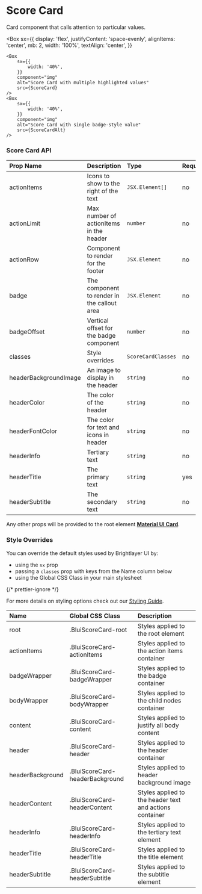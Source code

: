 
# Score Card

Card component that calls attention to particular values.

<Box
    sx={{
        display: 'flex',
        justifyContent: 'space-evenly',
        alignItems: 'center',
        mb: 2,
        width: '100%',
        textAlign: 'center',
    }}
>
    <Box
        sx={{
            width: '40%',
        }}
        component="img"
        alt="Score Card with multiple highlighted values"
        src={ScoreCard}
    />
    <Box
        sx={{
            width: '40%',
        }}
        component="img"
        alt="Score Card with single badge-style value"
        src={ScoreCardAlt}
    />
</Box>

### Score Card API

<Box>

| Prop Name             | Description                                 | Type               | Required | Default                      |
| :-------------------- | :------------------------------------------ | :----------------- | :------- | :--------------------------- |
| actionItems           | Icons to show to the right of the text      | `JSX.Element[]`    | no       |                              |
| actionLimit           | Max number of actionItems in the header     | `number`           | no       | 3                            |
| actionRow             | Component to render for the footer          | `JSX.Element`      | no       |                              |
| badge                 | The component to render in the callout area | `JSX.Element`      | no       |                              |
| badgeOffset           | Vertical offset for the badge component     | `number`           | no       | 0                            |
| classes               | Style overrides                             | `ScoreCardClasses` | no       |                              |
| headerBackgroundImage | An image to display in the header           | `string`           | no       |                              |
| headerColor           | The color of the header                     | `string`           | no       | `theme.palette.primary.main` |
| headerFontColor       | The color for text and icons in header      | `string`           | no       | `white`                      |
| headerInfo            | Tertiary text                               | `string`           | no       |                              |
| headerTitle           | The primary text                            | `string`           | yes      |                              |
| headerSubtitle        | The secondary text                          | `string`           | no       |                              |

</Box>

Any other props will be provided to the root element [**Material UI Card**](https://mui.com/api/card/).

### Style Overrides

You can override the default styles used by Brightlayer UI by:

-   using the `sx` prop
-   passing a `classes` prop with keys from the Name column below
-   using the Global CSS Class in your main stylesheet

{/* prettier-ignore */}
<p>For more details on styling options check out our <a href={`https://github.com/brightlayer-ui/react-component-library/blob/${DOCS_BRANCH}/docs/StyleOverridesGuide.md`}>Styling Guide</a>.</p>

<Box>

| Name             | Global CSS Class                | Description                                             |
| :--------------- | :------------------------------ | :------------------------------------------------------ |
| root             | .BluiScoreCard-root             | Styles applied to the root element                      |
| actionItems      | .BluiScoreCard-actionItems      | Styles applied to the action items container            |
| badgeWrapper     | .BluiScoreCard-badgeWrapper     | Styles applied to the badge container                   |
| bodyWrapper      | .BluiScoreCard-bodyWrapper      | Styles applied to the child nodes container             |
| content          | .BluiScoreCard-content          | Styles applied to justify all body content              |
| header           | .BluiScoreCard-header           | Styles applied to the header container                  |
| headerBackground | .BluiScoreCard-headerBackground | Styles applied to header background image               |
| headerContent    | .BluiScoreCard-headerContent    | Styles applied to the header text and actions container |
| headerInfo       | .BluiScoreCard-headerInfo       | Styles applied to the tertiary text element             |
| headerTitle      | .BluiScoreCard-headerTitle      | Styles applied to the title element                     |
| headerSubtitle   | .BluiScoreCard-headerSubtitle   | Styles applied to the subtitle element                  |

</Box>
